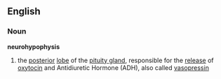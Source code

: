 ==English==
===Noun===
'''neurohypophysis'''
#{{anatomy}} the [[posterior]] [[lobe]] of the [[pituity gland]], responsible for the [[release]] of [[oxytocin]] and Antidiuretic Hormone (ADH), also called [[vasopressin]]